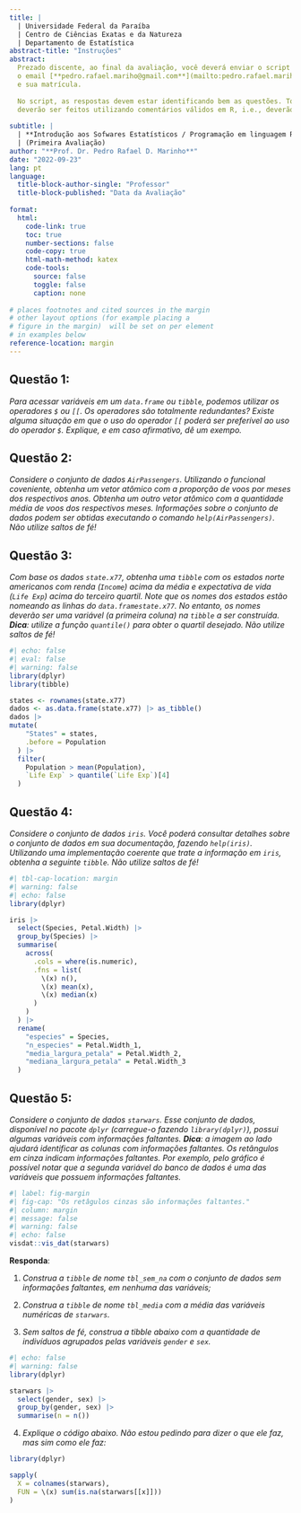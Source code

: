 ```yaml
---
title: |
  | Universidade Federal da Paraíba
  | Centro de Ciências Exatas e da Natureza
  | Departamento de Estatística
abstract-title: "Instruções"
abstract: 
  Prezado discente, ao final da avaliação, você deverá enviar o script R para o
  o email [**pedro.rafael.mariho@gmail.com**](mailto:pedro.rafael.mariho@gmail.com). No título do email deverá constar o seu nome
  e sua matrícula. 
  
  No script, as respostas devem estar identificando bem as questões. Todos os comentários
  deverão ser feitos utilizando comentários válidos em R, i.e., deverão utilizar `#`. 
  
subtitle: |
  | **Introdução aos Sofwares Estatísticos / Programação em linguagem R**
  | (Primeira Avaliação)
author: "**Prof. Dr. Pedro Rafael D. Marinho**"
date: "2022-09-23"
lang: pt
language: 
  title-block-author-single: "Professor"
  title-block-published: "Data da Avaliação"
  
format:
  html:
    code-link: true
    toc: true
    number-sections: false
    code-copy: true
    html-math-method: katex
    code-tools:
      source: false
      toggle: false
      caption: none
    
# places footnotes and cited sources in the margin
# other layout options (for example placing a 
# figure in the margin)  will be set on per element
# in examples below
reference-location: margin
---
```


## Questão 1:

*Para acessar variáveis em um `data.frame` ou `tibble`, podemos utilizar os operadores `$` ou `[[`. Os operadores são totalmente redundantes? Existe alguma situação em que o uso do operador `[[` poderá ser preferível ao uso do operador `$`. Explique, e em caso afirmativo, dê um exempo.*

## Questão 2:

*Considere o conjunto de dados `AirPassengers`. Utilizando o funcional coveniente, obtenha um vetor atômico com a proporção de voos por meses dos respectivos anos. Obtenha um outro vetor atômico com a quantidade média de voos dos respectivos meses. Informações sobre o conjunto de dados podem ser obtidas executando o comando `help(AirPassengers)`. Não utilize saltos de fé!*

## Questão 3:

*Com base os dados `state.x77`, obtenha uma `tibble` com os estados norte americanos com renda (`Income`) acima da média e expectativa de vida (`Life Exp`) acima do terceiro quartil. Note que os nomes dos estados estão nomeando as linhas do `data.framestate.x77`. No entanto, os nomes deverão ser uma variável (a primeira coluna) na `tibble` a ser construída. **Dica**: utilize a função `quantile()` para obter o quartil desejado. Não utilize saltos de fé!*

```r
#| echo: false
#| eval: false
#| warning: false
library(dplyr)
library(tibble)

states <- rownames(state.x77)
dados <- as.data.frame(state.x77) |> as_tibble()
dados |> 
mutate(
    "States" = states,
    .before = Population
  ) |> 
  filter(
    Population > mean(Population),
    `Life Exp` > quantile(`Life Exp`)[4]
  )
```

## Questão 4:

*Considere o conjunto de dados `iris`. Você poderá consultar detalhes sobre o conjunto de dados em sua documentação, fazendo `help(iris)`. Utilizando uma implementação coerente que trate a informação em `iris`, obtenha a seguinte `tibble`. Não utilize saltos de fé!*

```r
#| tbl-cap-location: margin
#| warning: false
#| echo: false
library(dplyr)

iris |> 
  select(Species, Petal.Width) |>
  group_by(Species) |> 
  summarise(
    across(
      .cols = where(is.numeric),
      .fns = list(
        \(x) n(),
        \(x) mean(x),
        \(x) median(x)
      )
    )
  ) |> 
  rename(
    "especies" = Species,
    "n_especies" = Petal.Width_1,
    "media_largura_petala" = Petal.Width_2,
    "mediana_largura_petala" = Petal.Width_3
  )
```

## Questão 5:

*Considere o conjunto de dados `starwars`. Esse conjunto de dados, disponível no pacote `dplyr` (carregue-o fazendo `library(dplyr)`), possui algumas variáveis com informações faltantes. **Dica**: a imagem ao lado ajudará identificar as colunas com informações faltantes. Os retângulos em cinza indicam informações faltantes. Por exemplo, pelo gráfico é possível notar que a segunda variável do banco de dados é uma das variáveis que possuem informações faltantes.*

```r
#| label: fig-margin
#| fig-cap: "Os retâgulos cinzas são informações faltantes."
#| column: margin
#| message: false
#| warning: false
#| echo: false
visdat::vis_dat(starwars)
```

**Responda**:

1.  *Construa a `tibble` de nome `tbl_sem_na` com o conjunto de dados sem informações faltantes, em nenhuma das variáveis;*

2.  *Construa a `tibble` de nome `tbl_media` com a média das variáveis numéricas de `starwars`.*

3.  *Sem saltos de fé, construa a tibble abaixo com a quantidade de indivíduos agrupados pelas variáveis `gender` e `sex`.*

```r
#| echo: false
#| warning: false
library(dplyr)

starwars |> 
  select(gender, sex) |> 
  group_by(gender, sex) |> 
  summarise(n = n())
```

4.  *Explique o código abaixo. Não estou pedindo para dizer o que ele faz, mas sim como ele faz:*

```r
library(dplyr)

sapply(
  X = colnames(starwars),
  FUN = \(x) sum(is.na(starwars[[x]]))
)
```

